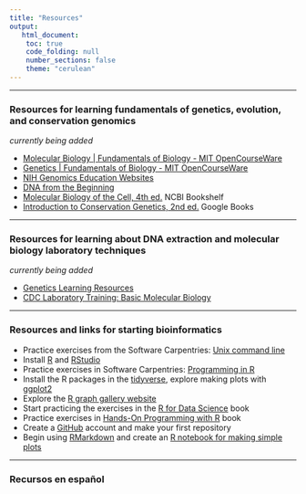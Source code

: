 ```yaml
---
title: "Resources"
output:
   html_document:
    toc: true
    code_folding: null
    number_sections: false
    theme: "cerulean"
---
```


***

### Resources for learning fundamentals of genetics, evolution, and conservation genomics
*currently being added*  

* [Molecular Biology | Fundamentals of Biology - MIT OpenCourseWare](https://ocw.mit.edu/courses/7-01sc-fundamentals-of-biology-fall-2011/pages/molecular-biology/)
* [Genetics | Fundamentals of Biology - MIT OpenCourseWare](https://ocw.mit.edu/courses/7-01sc-fundamentals-of-biology-fall-2011/pages/genetics/)
* [NIH Genomics Education Websites](https://www.genome.gov/about-genomics/teaching-tools/Genomics-Education-Websites)
* [DNA from the Beginning](http://dnaftb.org/)
* [Molecular Biology of the Cell, 4th ed.](https://www.ncbi.nlm.nih.gov/books/NBK21054/) NCBI Bookshelf
* [Introduction to Conservation Genetics, 2nd ed.](https://books.google.com/books?id=BucgAwAAQBAJ) Google Books

***

### Resources for learning about DNA extraction and molecular biology laboratory techniques
*currently being added*  

* [Genetics Learning Resources](https://www.jax.org/education-and-learning/high-school-students-and-undergraduates/teaching-the-genome-generation/stem-learning-resources)
* [CDC Laboratory Training: Basic Molecular Biology](https://www.cdc.gov/labtraining/training-courses/basic-molecular-biology/index.html)

***

### Resources and links for starting bioinformatics 

* Practice exercises from the Software Carpentries: [Unix command line](https://swcarpentry.github.io/shell-novice/)
* Install [R](https://www.r-project.org/) and [RStudio](https://www.rstudio.com/products/rstudio/download/)
* Practice exercises in Software Carpentries: [Programming in R](http://swcarpentry.github.io/r-novice-inflammation/)
* Install the R packages in the [tidyverse](https://www.tidyverse.org/), explore making plots with [ggplot2](https://ggplot2.tidyverse.org/) 
* Explore the [R graph gallery website](https://r-graph-gallery.com/)
* Start practicing the exercises in the [R for Data Science](https://r4ds.had.co.nz/) book 
* Practice exercises in [Hands-On Programming with R](https://rstudio-education.github.io/hopr/) book 
* Create a [GitHub](https://github.com/) account and make your first repository 
* Begin using [RMarkdown](https://rmarkdown.rstudio.com/) and create an [R notebook for making simple plots](https://rmarkdown.rstudio.com/lesson-10.html)

***

### Recursos en español

